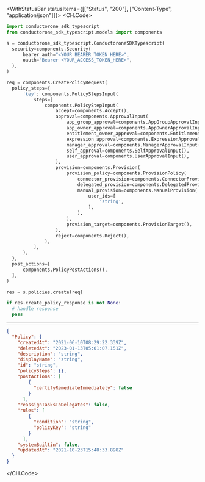 

<WithStatusBar statusItems={[["Status", "200"], ["Content-Type", "application/json"]]}>
  <CH.Code>
  ```python Create.py
  import conductorone_sdk_typescript
from conductorone_sdk_typescript.models import components

s = conductorone_sdk_typescript.ConductoroneSDKTypescript(
    security=components.Security(
        bearer_auth="<YOUR_BEARER_TOKEN_HERE>",
        oauth="Bearer <YOUR_ACCESS_TOKEN_HERE>",
    ),
)

req = components.CreatePolicyRequest(
    policy_steps={
        'key': components.PolicyStepsInput(
            steps=[
                components.PolicyStepInput(
                    accept=components.Accept(),
                    approval=components.ApprovalInput(
                        app_group_approval=components.AppGroupApprovalInput(),
                        app_owner_approval=components.AppOwnerApprovalInput(),
                        entitlement_owner_approval=components.EntitlementOwnerApprovalInput(),
                        expression_approval=components.ExpressionApprovalInput(),
                        manager_approval=components.ManagerApprovalInput(),
                        self_approval=components.SelfApprovalInput(),
                        user_approval=components.UserApprovalInput(),
                    ),
                    provision=components.Provision(
                        provision_policy=components.ProvisionPolicy(
                            connector_provision=components.ConnectorProvision(),
                            delegated_provision=components.DelegatedProvision(),
                            manual_provision=components.ManualProvision(
                                user_ids=[
                                    'string',
                                ],
                            ),
                        ),
                        provision_target=components.ProvisionTarget(),
                    ),
                    reject=components.Reject(),
                ),
            ],
        ),
    },
    post_actions=[
        components.PolicyPostActions(),
    ],
)

res = s.policies.create(req)

if res.create_policy_response is not None:
    # handle response
    pass
  ```
  ---

  ```json Example Response
  {
    "Policy": {
      "createdAt": "2021-06-10T08:29:22.339Z",
      "deletedAt": "2023-01-13T05:01:07.151Z",
      "description": "string",
      "displayName": "string",
      "id": "string",
      "policySteps": {},
      "postActions": [
          {
            "certifyRemediateImmediately": false
          }
        ],
      "reassignTasksToDelegates": false,
      "rules": [
          {
            "condition": "string",
            "policyKey": "string"
          }
        ],
      "systemBuiltin": false,
      "updatedAt": "2021-10-23T15:48:33.898Z"
    }
  }
  ```
  </CH.Code>
</WithStatusBar>
